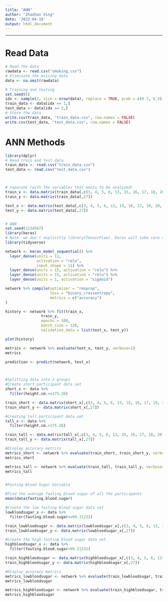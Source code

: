 ```yaml
---
title: "ANN"
author: "Zhaohan Xing"
date: '2022-04-18'
output: html_document
---
```



\setcounter{section}{4}
\setcounter{subsection}{0}
\setcounter{subsubsection}{0}


________________________________________________________________________________
# Read Data

```r
# Read the data
rawdata <- read.csv("smoking.csv")
# Eliminate the missing data
data <- na.omit(rawdata)
```


```r
# Training and testing
set.seed(6)
idx <- sample(2, size = nrow(data), replace = TRUE, prob = c(0.7, 0.3))
train_data <- data[idx == 1,]
test_data <- data[idx == 2,]
# Store the data
write.csv(train_data, "train_data.csv", row.names = FALSE)
write.csv(test_data, "test_data.csv", row.names = FALSE)

```


# ANN Methods

```r
library(dplyr)
# Read train and test data
train_data <- read.csv("train_data.csv")
test_data <- read.csv("test_data.csv")



# separate (with the variables that wants to be analyzed)
train_x <- data.matrix(train_data[,c(3, 4, 5, 6, 13, 15, 16, 17, 18, 20, 23)])
train_y <- data.matrix(train_data[,27])

test_x <- data.matrix(test_data[,c(3, 4, 5, 6, 13, 15, 16, 17, 18, 20, 23)])
test_y <- data.matrix(test_data[,27])


# ANN
set.seed(1234567)
library(keras)
# Note: we don't explicitly library(TensorFlow). Keras will take care of that.
library(tidyverse)

network <- keras_model_sequential() %>%
  layer_dense(units = 11,
              activation = "relu",
              input_shape = 11) %>%
  layer_dense(units = 15, activation = "relu") %>%
  layer_dense(units = 15, activation = "relu") %>%
  layer_dense(units = 1, activation = "sigmoid")

network %>% compile(optimizer = "rmsprop",
                    loss = "binary_crossentropy",
                    metrics = c("accuracy")
)

history <- network %>% fit(train_x,
                train_y,
                epochs = 100,
                batch_size = 128,
                validation_data = list(test_x, test_y))

plot(history)

metrics <- network %>% evaluate(test_x, test_y, verbose=1)
metrics

prediction <- predict(network, test_x)




```

```r

#Splitting data into 2 groups
#Create short participant data set
short_x <- data %>%
  filter(height.cm.<=175.26)

train_short <- data.matrix(short_x[,c(3, 4, 5, 6, 13, 15, 16, 17, 18, 20, 23)])
train_short_y <- data.matrix(short_x[,27])

#Creating tall participant data set
tall_x <- data %>%
  filter(height.cm.>175.26)

train_tall <- data.matrix(tall_x[,c(3, 4, 5, 6, 13, 15, 16, 17, 18, 20, 23)])
train_tall_y <- data.matrix(tall_x[,27])

#Display accuracy metrics
metrics_short <- network %>% evaluate(train_short, train_short_y, verbose=1)
metrics_short

metrics_tall <- network %>% evaluate(train_tall, train_tall_y, verbose=1)
metrics_tall


#Fasting Blood Sugar Variable

#Find the average fasting blood sugar of all the participants
mean(data$fasting.blood.sugar)

#Create the low fasting blood sugar data set
lowbloodsugar_x <- data %>%
  filter(fasting.blood.sugar<=99.31232)

train_lowbloodsugar <- data.matrix(lowbloodsugar_x[,c(3, 4, 5, 6, 13, 15, 16, 17, 18, 20, 23)])
train_lowbloodsugar_y <- data.matrix(lowbloodsugar_x[,27])

#Create the high fasting blood sugar data set
highbloodsugar_x <- data %>%
  filter(fasting.blood.sugar>99.31232)

train_highbloodsugar <- data.matrix(highbloodsugar_x[,c(3, 4, 5, 6, 13, 15, 16, 17, 18, 20, 23)])
train_highbloodsugar_y <- data.matrix(highbloodsugar_x[,27])

#Display accuracy metrics
metrics_lowbloodsugar <- network %>% evaluate(train_lowbloodsugar, train_lowbloodsugar_y, verbose=1)
metrics_lowbloodsugar

metrics_highbloodsugar <- network %>% evaluate(train_highbloodsugar, train_highbloodsugar_y, verbose=1)
metrics_highbloodsugar



```